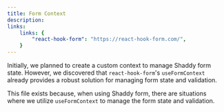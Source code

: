 ```yaml
---
title: Form Context
description:  
links:
    links: {
        "react-hook-form": "https://react-hook-form.com/",
    }
---
```


Initially, we planned to create a custom context to manage Shaddy form state. However, we discovered that `react-hook-form`'s `useFormContext` already provides a robust solution for managing form state and validation.

This file exists because, when using Shaddy form, there are situations where we utilize `useFormContext` to manage the form state and validation.